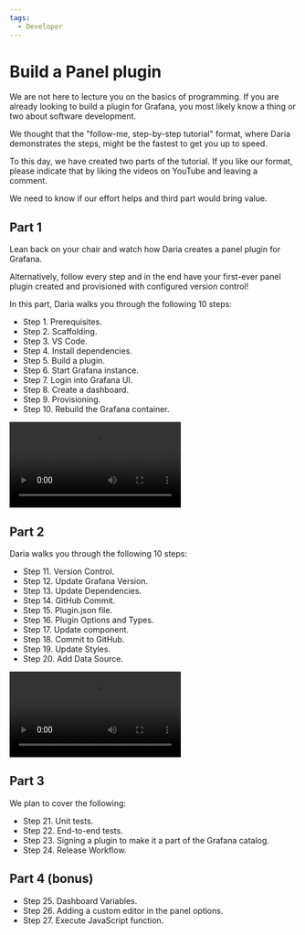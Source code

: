 ```yaml
---
tags:
  - Developer
---
```



# Build a Panel plugin

We are not here to lecture you on the basics of programming. If you are already looking to build a plugin for Grafana, you most likely know a thing or two about software development.

We thought that the "follow-me, step-by-step tutorial" format, where Daria demonstrates the steps, might be the fastest to get you up to speed.

To this day, we have created two parts of the tutorial. If you like our format, please indicate that by liking the videos on YouTube and leaving a comment.

We need to know if our effort helps and third part would bring value.

## Part 1

Lean back on your chair and watch how Daria creates a panel plugin for Grafana.

Alternatively, follow every step and in the end have your first-ever panel plugin created and provisioned with configured version control!

In this part, Daria walks you through the following 10 steps:

- Step 1. Prerequisites.
- Step 2. Scaffolding.
- Step 3. VS Code.
- Step 4. Install dependencies.
- Step 5. Build a plugin.
- Step 6. Start Grafana instance.
- Step 7. Login into Grafana UI.
- Step 8. Create a dashboard.
- Step 9. Provisioning.
- Step 10. Rebuild the Grafana container.

<Video
  src="https://www.youtube.com/embed/KnaPBKoXuEw"
  title="Part 1. Build a panel plugin tutorial for Grafana."
/>

## Part 2

Daria walks you through the following 10 steps:

- Step 11. Version Control.
- Step 12. Update Grafana Version.
- Step 13. Update Dependencies.
- Step 14. GitHub Commit.
- Step 15. Plugin.json file.
- Step 16. Plugin Options and Types.
- Step 17. Update component.
- Step 18. Commit to GitHub.
- Step 19. Update Styles.
- Step 20. Add Data Source.

<Video
  src="https://www.youtube.com/embed/9xz_wvFz2ts"
  title="Part 2. Build a panel plugin tutorial for Grafana."
/>

## Part 3

We plan to cover the following:

- Step 21. Unit tests.
- Step 22. End-to-end tests.
- Step 23. Signing a plugin to make it a part of the Grafana catalog.
- Step 24. Release Workflow.

## Part 4 (bonus)

- Step 25. Dashboard Variables.
- Step 26. Adding a custom editor in the panel options.
- Step 27. Execute JavaScript function.
